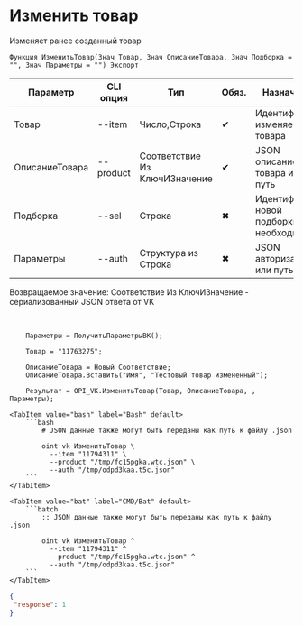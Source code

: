 ﻿---
sidebar_position: 5
description: Изменить товар и другие функции для работы с VK в Открытом пакете интеграций - бесплатной open-source библиотеке интеграций для 1С:Предприятие 8, OneScript и CLI
keywords: [1C, 1С, 1С:Предприятие, 1С:Предприятие 8.3, API, Интеграция, Сервисы, Обмен, OneScript, CLI, VK]
---


# Изменить товар
 Изменяет ранее созданный товар



`Функция ИзменитьТовар(Знач Товар, Знач ОписаниеТовара, Знач Подборка = "", Знач Параметры = "") Экспорт`

  | Параметр | CLI опция | Тип | Обяз. | Назначение |
  |-|-|-|-|-|
  | Товар | --item | Число,Строка | &#x2714; | Идентификатор изменяемого товара |
  | ОписаниеТовара | --product | Соответствие Из КлючИЗначение | &#x2714; | JSON описание товара или путь |
  | Подборка | --sel | Строка | &#x2716; | Идентификатор новой подборки, если необходимо |
  | Параметры | --auth | Структура из Строка | &#x2716; | JSON авторизации или путь к .json |

  
  Возвращаемое значение:   Соответствие Из КлючИЗначение - сериализованный JSON ответа от VK

<br/>




```bsl title="Пример использования для 1С:Предприятие/OneScript"
    Параметры = ПолучитьПараметрыВК();

    Товар = "11763275";

    ОписаниеТовара = Новый Соответствие;
    ОписаниеТовара.Вставить("Имя", "Тестовый товар измененный");

    Результат = OPI_VK.ИзменитьТовар(Товар, ОписаниеТовара, , Параметры);
```
    

 <Tabs>
  
    <TabItem value="bash" label="Bash" default>
        ```bash
            # JSON данные также могут быть переданы как путь к файлу .json
            
            oint vk ИзменитьТовар \
              --item "11794311" \
              --product "/tmp/fc15pgka.wtc.json" \
              --auth "/tmp/odpd3kaa.t5c.json"
        ```
    </TabItem>
  
    <TabItem value="bat" label="CMD/Bat" default>
        ```batch
            :: JSON данные также могут быть переданы как путь к файлу .json
            
            oint vk ИзменитьТовар ^
              --item "11794311" ^
              --product "/tmp/fc15pgka.wtc.json" ^
              --auth "/tmp/odpd3kaa.t5c.json"
        ```
    </TabItem>
</Tabs>


```json title="Результат"
{
 "response": 1
}
```
